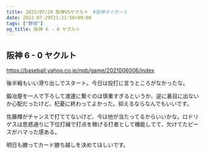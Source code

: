 ```yaml
---
title: 2022/07/29 阪神VSヤクルト　#阪神タイガース
date: 2022-07-29T21:21:58+09:00
tags: ["野球"]
og_title: 阪神 6 - 0 ヤクルト
---
```


## 阪神 6 - 0 ヤクルト

https://baseball.yahoo.co.jp/npb/game/2021006006/index

後半戦もいい滑り出しでスタート。今日は投打に言うところがなかったな。

鍛冶屋を一人で下ろして渡邊に繋ぐのは慎重すぎるというか、逆に裏目に出ないか心配だったけど、杞憂に終わってよかった。抑えるならなんでもいいです。

佐藤輝がチャンスで打ててないけど、今は他が当たってるからいいかな。ロドリゲスは思惑通りに下位打線で打点を稼げる打者として機能してて、欠けてたピースがハマった感ある。

明日も勝ってカード勝ち越しを決めてほしいです。
